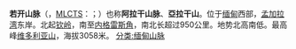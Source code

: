 {{unreferenced|time=2010-11-29T17:43:08+00:00}}
{{NoteTA
|zh-cn:若开山脉;zh-hk:若開山脈; zh-tw:若開山
|zh-cn:阿拉干山脉;zh-hk:阿拉干山脈; zh-tw:阿拉干山
|zh-cn:亚拉干山脉;zh-hk:亞拉干山脈; zh-tw:亞拉干山
|G1=Unit}}
{{Geobox|Range
|name = 若开山脉
|native_name = Rakhine Roma
|other_name = 阿拉干山脉、亞拉干山
|image=
|image_caption=
|country=[[缅甸|缅甸]]
|state_type=Region
|region=[[若开邦|若开邦]]
|unit=|border=| border1=
|geology=
|area= | length=| length_orientation=
|width= | width_orientation=
|highest=[[维多利亚山|维多利亚山]]
|highest_elevation=3058
|highest_lat_d=21|highest_lat_m=25|highest_lat_s=46.36|highest_lat_NS=N
|highest_long_d=93|highest_long_m=49|highest_long_s=10.75|highest_long_EW=E
|map=Burma topo en.jpg | map_caption=缅甸地形图
}}
'''若开山脉'''（{{lang-my|'''ရခိုင်ရိုးမ'''}}，[[缅甸语委转写系统|MLCTS]]：{{Lang|la|ra.hkuing rui:ma.}}；{{Lang-en|'''Arakan Mountains'''}}）也称'''阿拉干山脉'''、'''亞拉干山'''。位于[[缅甸|缅甸]]西部，[[孟加拉湾|孟加拉湾]]东岸。北起[[钦岭|钦岭]]，南至[[内格雷斯角|内格雷斯角]]，南北长超过950公里。地势北高南低。最高峰[[维多利亚山|维多利亚山]]，海拔3058米。
[[分类:缅甸山脉|分类:缅甸山脉]]